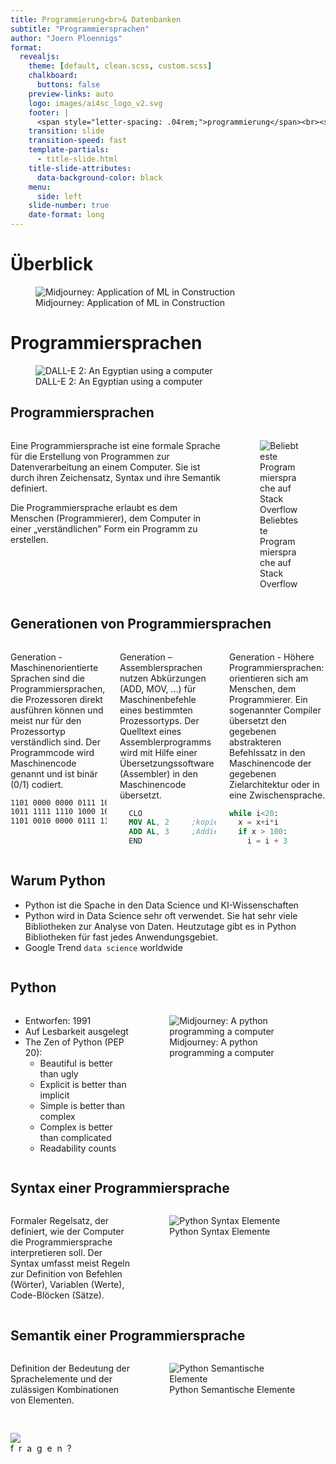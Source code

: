 ```yaml
---
title: Programmierung<br>& Datenbanken
subtitle: "Programmiersprachen"
author: "Joern Ploennigs"
format:
  revealjs:
    theme: [default, clean.scss, custom.scss]
    chalkboard: 
      buttons: false
    preview-links: auto
    logo: images/ai4sc_logo_v2.svg
    footer: |
      <span style="letter-spacing: .04rem;">programmierung</span><br><span style="letter-spacing: .0rem;">und datenbanken</span>
    transition: slide
    transition-speed: fast
    template-partials:
      - title-slide.html
    title-slide-attributes:
      data-background-color: black
    menu:
      side: left
    slide-number: true
    date-format: long
---
```



 
# Überblick {background="#333"}
<div class="midjourneyXX_frame">
![Midjourney: Application of ML in Construction](images/ueberblick/mj_application_of_machine_learning_in_construction.png){class="midjourneyXX"}
</div>


# Programmiersprachen

<div class="midjourneyXX_frame">
![DALL-E 2: An Egyptian using a computer](images/01d_Programmiersprachen/image_3.png)
</div>



## Programmiersprachen

::::: {.columns}
:::: {.column width="70%"}
::: {.callout-note title="Definition: Informatik"}
Eine Programmiersprache ist eine formale Sprache für die Erstellung von Programmen zur Datenverarbeitung an einem Computer. Sie ist durch ihren Zeichensatz, Syntax und ihre Semantik definiert.

Die Programmiersprache erlaubt es dem Menschen (Programmierer), dem Computer in einer „verständlichen” Form ein Programm zu erstellen.
:::
::::
:::: {.column width="30%"}
<div class="midjourneyXX_frame">
![Beliebteste Programmiersprache auf Stack Overflow](images/01d_Programmiersprachen/image_4.png)
</div>
::::
:::::



## Generationen von Programmiersprachen

:::: {.columns}
::: {.column width="33%"}
Generation - Maschinenorientierte Sprachen sind die Programmiersprachen, die Prozessoren direkt ausführen können und meist nur für den Prozessortyp verständlich sind. Der Programmcode wird Maschinencode genannt und ist binär (0/1) codiert. 

```nasm
1101 0000 0000 0111 1011
1011 1111 1110 1000 1010
1101 0010 0000 0111 1111
```
:::
::: {.column width="33%"}
Generation – Assemblersprachen nutzen Abkürzungen (ADD, MOV, …) für Maschinenbefehle eines bestimmten Prozessortyps. Der Quelltext eines Assemblerprogramms wird mit Hilfe einer Übersetzungssoftware (Assembler) in den Maschinencode übersetzt.

```nasm
  CLO
  MOV AL, 2     ;kopiert 2 in Register AL
  ADD AL, 3     ;Addiert 3 zu Register AL
  END
```
:::
::: {.column width="33%"}
Generation - Höhere Programmiersprachen: orientieren sich am Menschen, dem Programmierer. Ein sogenannter Compiler übersetzt den gegebenen abstrakteren Befehlssatz in den Maschinencode der gegebenen Zielarchitektur oder in eine Zwischensprache.

```python
while i<20:
  x = x+i*i
  if x > 100:
    i = i + 3
```
:::
::::



## Warum Python

- Python ist die Spache in den Data Science und KI-Wissenschaften
- Python wird in Data Science sehr oft verwendet. Sie hat sehr viele Bibliotheken zur Analyse von Daten. 
Heutzutage gibt es in Python Bibliotheken für fast jedes Anwendungsgebiet.
- Google Trend `data science` worldwide

<script type="text/javascript" src="https://ssl.gstatic.com/trends_nrtr/4116_RC01/embed_loader.js"></script>
::::: {.columns}
:::: {.column width="50%"}
<script type="text/javascript">
  trends.embed.renderExploreWidget("TIMESERIES", {"comparisonItem":[{"keyword":"/m/0jt3_q3","geo":"","time":"2004-01-01 2025-08-01"}],"category":0,"property":""}, {"exploreQuery":"date=all&q=%2Fm%2F0jt3_q3&hl=de","guestPath":"https://trends.google.de:443/trends/embed/"});
</script>
::::
:::: {.column width="50%"}
<script type="text/javascript">
  trends.embed.renderExploreWidget("TIMESERIES", {"comparisonItem":[{"keyword":"/m/05z1_","geo":"","time":"2004-01-01 2025-08-01"}],"category":0,"property":""}, {"exploreQuery":"date=all&q=%2Fm%2F05z1_","guestPath":"https://trends.google.de:443/trends/embed/"});
</script>
::::
:::::



## Python

:::: {.columns}
::: {.column width="40%"}
- Entworfen: 1991
- Auf Lesbarkeit ausgelegt
- The Zen of Python (PEP 20):
  - Beautiful is better than ugly
  - Explicit is better than implicit
  - Simple is better than complex
  - Complex is better than complicated
  - Readability counts
:::
::: {.column width="60%"}
<div class="midjourneyXX_frame">
![Midjourney: A python programming a computer](images/01d_Programmiersprachen/python.png){class="midjourneyXX"}
</div>
:::
::::



## Syntax einer Programmiersprache
::::: {.columns}
:::: {.column width="40%"}
::: {.callout-note title="Definition: Syntax"}
Formaler Regelsatz, der definiert, wie der Computer die Programmiersprache interpretieren soll. Der Syntax umfasst meist Regeln zur Definition von Befehlen (Wörter), Variablen (Werte), Code-Blöcken (Sätze).
:::
::::
:::: {.column width="60%"}
<div class="midjourneyXX_frame">
![Python Syntax Elemente](images/01d_Programmiersprachen/syntax.svg)
</div>
::::
:::::


## Semantik einer Programmiersprache

::::: {.columns}
:::: {.column width="40%"}
::: {.callout-note title="Definition: Semantik"}
Definition der Bedeutung der Sprachelemente und der zulässigen Kombinationen von Elementen.
:::
::::
:::: {.column width="60%"}
<div class="midjourneyXX_frame">
![Python Semantische Elemente](images/01d_Programmiersprachen/semantik.svg)
</div>
::::
:::::




## {background="#000"}

<img id="question_logo" src="images/question_logo.png"></img>
<div class="questions">f&nbsp;&nbsp;r&nbsp;&nbsp;a&nbsp;&nbsp;g&nbsp;&nbsp;e&nbsp;&nbsp;n&nbsp;&nbsp;?</div>
<div id="tsparticles_question"></div>
<script src="https://cdn.jsdelivr.net/npm/@tsparticles/all@3.3.0/tsparticles.all.bundle.min.js"></script>
<script src="particle_ml.js" defer></script>
<script src="particle_hex.js"defer></script>
